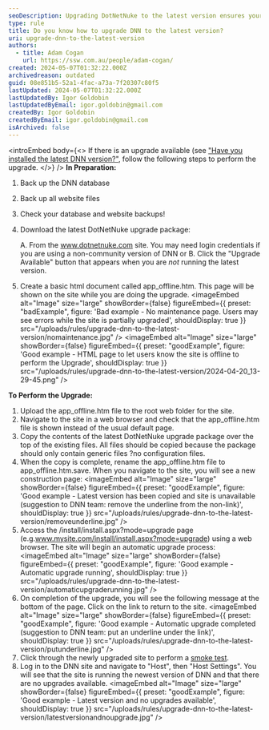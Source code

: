 ```yaml
---
seoDescription: Upgrading DotNetNuke to the latest version ensures your site remains secure and features-rich.
type: rule
title: Do you know how to upgrade DNN to the latest version?
uri: upgrade-dnn-to-the-latest-version
authors:
  - title: Adam Cogan
    url: https://ssw.com.au/people/adam-cogan/
created: 2024-05-07T01:32:22.000Z
archivedreason: outdated
guid: 08e851b5-52a1-4fac-a73a-7f20307c80f5
lastUpdated: 2024-05-07T01:32:22.000Z
lastUpdatedBy: Igor Goldobin
lastUpdatedByEmail: igor.goldobin@gmail.com
createdBy: Igor Goldobin
createdByEmail: igor.goldobin@gmail.com
isArchived: false
---
```


<introEmbed
  body={<>
If there is an upgrade available (see ["Have you installed the latest DNN version?"](/latest-dnn-version), follow the following steps to perform the upgrade.
  </>}
/>
**In Preparation:**

1. Back up the DNN database
2. Back up all website files
3. Check your database and website backups!
4. Download the latest DotNetNuke upgrade package:

   A. From the www.dotnetnuke.com site. You may need login credentials if you are using a non-community version of DNN or
   B. Click the "Upgrade Available" button that appears when you are _not_ running the latest version.

5. Create a basic html document called app_offline.htm. This page will be shown on the site while you are doing the upgrade.
   <imageEmbed
  alt="Image"
  size="large"
  showBorder={false}
  figureEmbed={{
    preset: "badExample",
    figure: 'Bad example - No maintenance page. Users may see errors while the site is partially upgraded',
    shouldDisplay: true
  }}
  src="/uploads/rules/upgrade-dnn-to-the-latest-version/nomaintenance.jpg"
/>
   <imageEmbed
  alt="Image"
  size="large"
  showBorder={false}
  figureEmbed={{
    preset: "goodExample",
    figure: 'Good example - HTML page to let users know the site is offline to perform the Upgrade',
    shouldDisplay: true
  }}
  src="/uploads/rules/upgrade-dnn-to-the-latest-version/2024-04-20_13-29-45.png"
/>

**To Perform the Upgrade:**

1. Upload the app_offline.htm file to the root web folder for the site.
2. Navigate to the site in a web browser and check that the app_offline.htm file is shown instead of the usual default page.
3. Copy the contents of the latest DotNetNuke upgrade package over the top of the existing files. All files should be copied because the package should only contain generic files ?no configuration files.
4. When the copy is complete, rename the app_offline.htm file to app_offline.htm.save. When you navigate to the site, you will see a new construction page:
   <imageEmbed
  alt="Image"
  size="large"
  showBorder={false}
  figureEmbed={{
    preset: "goodExample",
    figure: 'Good example - Latest version has been copied and site is unavailable (suggestion to DNN team: remove the underline from the non-link)',
    shouldDisplay: true
  }}
  src="/uploads/rules/upgrade-dnn-to-the-latest-version/removeunderline.jpg"
/>
5. Access the /install/install.aspx?mode=upgrade page (e.g.www.mysite.com/install/install.aspx?mode=upgrade) using a web browser. The site will begin an automatic upgrade process:
   <imageEmbed
  alt="Image"
  size="large"
  showBorder={false}
  figureEmbed={{
    preset: "goodExample",
    figure: 'Good example - Automatic upgrade running',
    shouldDisplay: true
  }}
  src="/uploads/rules/upgrade-dnn-to-the-latest-version/automaticupgraderunning.jpg"
/>
6. On completion of the upgrade, you will see the following message at the bottom of the page. Click on the link to return to the site.
   <imageEmbed
  alt="Image"
  size="large"
  showBorder={false}
  figureEmbed={{
    preset: "goodExample",
    figure: 'Good example - Automatic upgrade completed (suggestion to DNN team: put an underline under the link)',
    shouldDisplay: true
  }}
  src="/uploads/rules/upgrade-dnn-to-the-latest-version/putunderline.jpg"
/>
7. Click through the newly upgraded site to perform a [smoke test](/different-types-of-testing/#1-smoke-testing).
8. Log in to the DNN site and navigate to "Host", then "Host Settings". You will see that the site is running the newest version of DNN and that there are no upgrades available.
   <imageEmbed
  alt="Image"
  size="large"
  showBorder={false}
  figureEmbed={{
    preset: "goodExample",
    figure: 'Good example - Latest version and no upgrades available',
    shouldDisplay: true
  }}
  src="/uploads/rules/upgrade-dnn-to-the-latest-version/latestversionandnoupgrade.jpg"
/>
